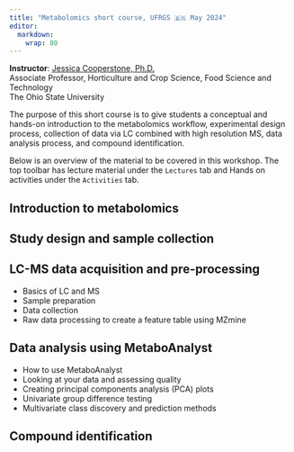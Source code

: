 ```yaml
---
title: "Metabolomics short course, UFRGS 🇧🇷 May 2024"
editor: 
  markdown: 
    wrap: 80
---
```


**Instructor**: [Jessica Cooperstone,
Ph.D.](https://www.cooperstonelab.com/)<br> Associate Professor, Horticulture
and Crop Science, Food Science and Technology<br> The Ohio State University

The purpose of this short course is to give students a conceptual and hands-on
introduction to the metabolomics workflow, experimental design process,
collection of data via LC combined with high resolution MS, data analysis
process, and compound identification.

Below is an overview of the material to be covered in this workshop. The top
toolbar has lecture material under the `Lectures` tab and Hands on activities
under the `Activities` tab.

## Introduction to metabolomics      

## Study design and sample collection  

## LC-MS data acquisition and pre-processing

-   Basics of LC and MS
-   Sample preparation
-   Data collection
-   Raw data processing to create a feature table using MZmine

## Data analysis using MetaboAnalyst

-   How to use MetaboAnalyst
-   Looking at your data and assessing quality
-   Creating principal components analysis (PCA) plots
-   Univariate group difference testing
-   Multivariate class discovery and prediction methods 

## Compound identification
